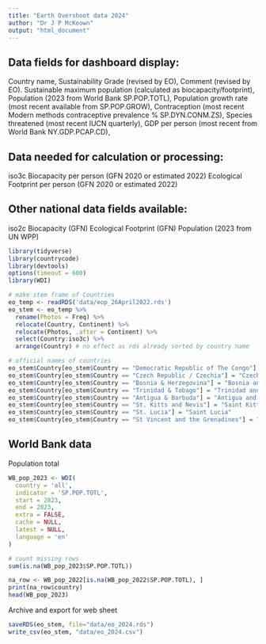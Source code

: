 ```yaml
---
title: "Earth Overshoot data 2024"
author: "Dr J P McKeown"
output: "html_document"
---
```


## Data fields for dashboard display: 
Country name,
Sustainability Grade (revised by EO),
Comment (revised by EO).
Sustainable maximum population (calculated as biocapacity/footprint),
Population (2023 from World Bank SP.POP.TOTL),
Population growth rate (most recent available from SP.POP.GROW),
Contraception (most recent Modern methods contraceptive prevalence % SP.DYN.CONM.ZS),
Species threatened (most recent IUCN quarterly),
GDP per person (most recent from World Bank NY.GDP.PCAP.CD),

## Data needed for calculation or processing:
iso3c
Biocapacity per person (GFN 2020 or estimated 2022)
Ecological Footprint per person (GFN 2020 or estimated 2022)

## Other national data fields available:
iso2c
Biocapacity (GFN)
Ecological Footprint (GFN)
Population (2023 from UN WPP)

```r
library(tidyverse)
library(countrycode)
library(devtools)
options(timeout = 600)
library(WDI)
```

```r
# make stem frame of Countries
eo_temp <- readRDS('data/eop_26April2022.rds')
eo_stem <- eo_temp %>%
  rename(Photos = Freq) %>% 
  relocate(Country, Continent) %>%
  relocate(Photos, .after = Continent) %>% 
  select(Country:iso3c) %>% 
  arrange(Country) # no effect as rds already sorted by country name

# official names of countries
eo_stem$Country[eo_stem$Country == "Democratic Republic of The Congo"] = "Democratic Republic of the Congo"
eo_stem$Country[eo_stem$Country == "Czech Republic / Czechia"] = "Czech Republic"
eo_stem$Country[eo_stem$Country == "Bosnia & Herzegovina"] = "Bosnia and Herzegovina"
eo_stem$Country[eo_stem$Country == "Trinidad & Tobago"] = "Trinidad and Tobago"
eo_stem$Country[eo_stem$Country == "Antigua & Barbuda"] = "Antigua and Barbuda"
eo_stem$Country[eo_stem$Country == "St. Kitts and Nevis"] = "Saint Kitts and Nevis"
eo_stem$Country[eo_stem$Country == "St. Lucia"] = "Saint Lucia"
eo_stem$Country[eo_stem$Country == "St Vincent and the Grenadines"] = "Saint Vincent and the Grenadines"
```

## World Bank data

Population total

```r
WB_pop_2023 <- WDI(
  country = 'all',
  indicator = 'SP.POP.TOTL',
  start = 2023,
  end = 2023,
  extra = FALSE,
  cache = NULL,
  latest = NULL,
  language = 'en'
)

# count missing rows
sum(is.na(WB_pop_2023$SP.POP.TOTL))

na_row <- WB_pop_2022[is.na(WB_pop_2022$SP.POP.TOTL), ]
print(na_row$country) 
head(WB_pop_2023)
```

Archive and export for web sheet
```r
saveRDS(eo_stem, file="data/eo_2024.rds")
write_csv(eo_stem, "data/eo_2024.csv")
```